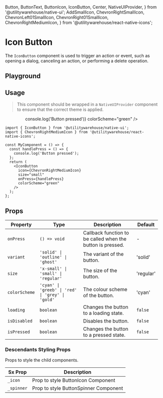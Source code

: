   Button,
  ButtonText,
  ButtonIcon,
  IconButton,
  Center,
  NativeUIProvider,
} from '@utilitywarehouse/native-ui';
  AddSmallIcon,
  ChevronRightSmallIcon,
  ChevronLeft01SmallIcon,
  ChevronRight01SmallIcon,
  ChevronRightMediumIcon,
} from '@utilitywarehouse/react-native-icons';

<Meta of={ButtonStories} />

<ViewStorybookButton url="https://www.figma.com/design/3RY3OvLA88yZksRjOfjQJm/UW-App-UI?node-id=1746-4235" />

# Icon Button

The `IconButton` component is used to trigger an action or event, such as opening a dialog, canceling an action, or performing a delete operation.

## Playground

<Primary />

<Controls />

## Usage

> This component should be wrapped in a `NativeUIProvider` component to ensure that the correct theme is applied.

<Canvas>
  <NativeUIProvider>
    <Center>
      <IconButton
        icon={ChevronRightMediumIcon}
        size="small"
        onPress={() => console.log('Button pressed')}
        colorScheme="green"
      />
    </Center>
  </NativeUIProvider>
</Canvas>

```tsx
import { IconButton } from '@utilitywarehouse/native-ui';
import { ChevronRightMediumIcon } from '@utilitywarehouse/react-native-icons';

const MyComponent = () => {
  const handlePress = () => {
    console.log('Button pressed');
  };
  return (
    <IconButton
      icon={ChevronRightMediumIcon}
      size="small"
      onPress={handlePress}
      colorScheme="green"
    />
  );
};
```

## Props

| Property      | Type                                             | Description                                                | Default   |
| ------------- | ------------------------------------------------ | ---------------------------------------------------------- | --------- |
| `onPress`     | `() => void`                                     | Callback function to be called when the button is pressed. | -         |
| `variant`     | `'solid' \| 'outline' \| 'ghost'`                | The variant of the button.                                 | 'solid'   |
| `size`        | `'x-small' \| 'small' \| 'regular'`              | The size of the button.                                    | 'regular' |
| `colorScheme` | `'cyan' \| 'greeb' \| 'red' \| 'grey' \| 'gold'` | The colour scheme of the button.                           | 'cyan'    |
| `loading`     | `boolean`                                        | Changes the button to a loading state.                     | `false`   |
| `isDisabled`  | `boolean`                                        | Disables the button.                                       | `false`   |
| `isPressed`   | `boolean`                                        | Changes the button to a pressed state.                     | `false`   |

### Descendants Styling Props

Props to style the child components.

| Sx Prop    | Description                           |
| ---------- | ------------------------------------- |
| `_icon`    | Prop to style ButtonIcon Component    |
| `_spinner` | Prop to style ButtonSpinner Component |
